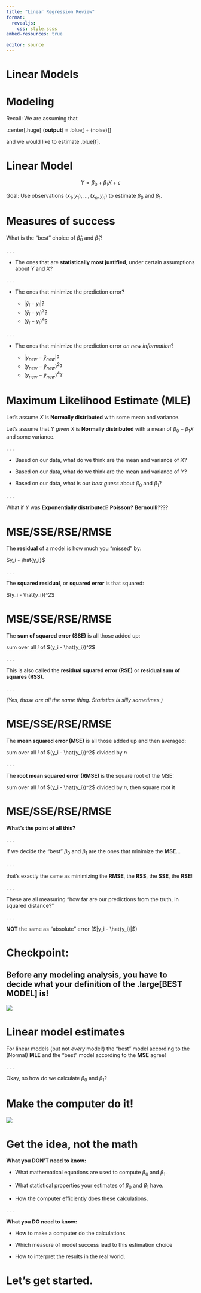 ```yaml
---
title: "Linear Regression Review"
format: 
  revealjs:
    css: style.scss
embed-resources: true

editor: source
---
```


# Linear Models

# Modeling

Recall:  We are assuming that 

.center[.huge[
(**output**) = .blue[f](**input**) + (noise)
]]

and we would like to estimate .blue[f].


# Linear Model


$$Y = \beta_0 + \beta_1 X + \epsilon$$


Goal:  Use observations $(x_1, y_1), ..., (x_n, y_n)$ to estimate $\beta_0$ and $\beta_1$.


# Measures of success

What is the "best" choice of $\hat{\beta}_0$ and $\hat{\beta}_1$?

. . .

* The ones that are **statistically most justified**, under certain assumptions about $Y$ and $X$?

. . .

* The ones that minimize the prediction error?

    + $|\hat{y}_i - y_i|$?
    + $(\hat{y}_i - y_i)^2$?
    + $(\hat{y}_i - y_i)^4$?
    
. . .

* The ones that minimize the prediction error *on new information*?

    + $|y_{new} - \hat{y}_{new}|$?
    + $(y_{new} - \hat{y}_{new})^2$?
    + $(y_{new} - \hat{y}_{new})^4$?
    

# Maximum Likelihood Estimate (MLE)


Let's assume $X$ is **Normally distributed** with some mean and variance.

Let's assume that $Y$ *given* $X$ is **Normally distributed** with a mean of $\beta_0 + \beta_1 X$ and some variance.

. . .

* Based on our data, what do we think are the mean and variance of $X$?

* Based on our data, what do we think are the mean and variance of $Y$?

* Based on our data, what is our *best guess* about $\beta_0$ and $\beta_1$?

. . .

What if $Y$ was **Exponentially distributed**?  **Poisson?** **Bernoulli**????


# MSE/SSE/RSE/RMSE

The **residual** of a model is how much you "missed" by:

$y_i - \hat{y_i}$


. . .

The **squared residual**, or **squared error** is that squared:


$(y_i - \hat{y_i})^2$


# MSE/SSE/RSE/RMSE

The **sum of squared error (SSE)** is all those added up:


sum over all $i$ of $(y_i - \hat{y_i})^2$

. . .


This is also called the **residual squared error (RSE)** or **residual sum of squares (RSS)**.

. . .

*(Yes, those are all the same thing.  Statistics is silly sometimes.)*


# MSE/SSE/RSE/RMSE


The **mean squared error (MSE)** is all those added up and then averaged:


sum over all $i$ of $(y_i - \hat{y_i})^2$ divided by $n$

. . .


The **root mean squared error (RMSE)** is the square root of the MSE:


sum over all $i$ of $(y_i - \hat{y_i})^2$ divided by $n$, then square root it


# MSE/SSE/RSE/RMSE

**What's the point of all this?**

. . .

If we decide the "best" $\beta_0$ and $\beta_1$ are the ones that minimize the **MSE**...

. . .

that's exactly the same as minimizing the **RMSE**, the **RSS**, the **SSE**, the **RSE**!

. . .

These are all measuring "how far are our predictions from the truth, in squared distance?"

. . .

**NOT** the same as "absolute" error ($|y_i - \hat{y_i}|$)


# Checkpoint:

## Before any modeling analysis, you have to decide what your definition of the .large[BEST MODEL] is!

![](https://beingabitchblog.files.wordpress.com/2017/12/lg.gif)


# Linear model estimates

For linear models (but not *every* model!) the "best" model according to the (Normal) **MLE** and the "best" model according to the **MSE** agree!

. . .

Okay, so how do we calculate $\beta_0$ and $\beta_1$?


# Make the computer do it!

![](https://jeffreyhill.typepad.com/.a/6a00d8341d417153ef0147e2ac4dea970b-600wi)


# Get the idea, not the math

**What you DON'T need to know:**

* What mathematical equations are used to compute $\beta_0$ and $\beta_1$.

* What statistical properties your estimates of $\beta_0$ and $\beta_1$ have.

* How the computer efficiently does these calculations.

. . .

**What you DO need to know:**

* How to make a computer do the calculations

* Which measure of model success lead to this estimation choice

* How to interpret the results in the real world.


# Let's get started.
